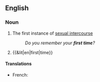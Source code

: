 {{also|first-time}}
==English==

===Noun===
{{en-noun}}

# The first instance of [[sexual intercourse]]
#: ''Do you remember your '''first time'''?''
# {{&lit|en|first|time}}

====Translations====
{{trans-top|first instance of sexual intercourse}}
* French: {{t|fr|première fois|f}}
{{trans-mid}}
{{trans-bottom}}
